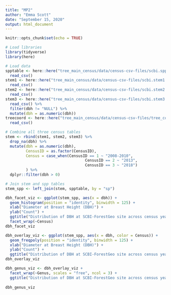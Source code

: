 ```yaml
---
title: "MP2"
author: "Emma Scott"
date: "September 15, 2020"
output: html_document
---
```


```r
knitr::opts_chunk$set(echo = TRUE)

# Load libraries
library(tidyverse)
library(here)
```

```r
# Load data
spptable <- here::here("tree_main_census/data/census-csv-files/scbi.spptable.csv") %>% 
  read_csv()
stem1 <- here::here("tree_main_census/data/census-csv-files/scbi.stem1.csv") %>% 
  read_csv()
stem2 <- here::here("tree_main_census/data/census-csv-files/scbi.stem2.csv") %>% 
  read_csv() 
stem3 <- here::here("tree_main_census/data/census-csv-files/scbi.stem3.csv") %>% 
  read_csv() %>% 
  filter(dbh != "NULL") %>% 
  mutate(dbh = as.numeric(dbh))
treecoord <- here::here("tree_main_census/data/census-csv-files/tree_coord_local_and_plot_level.csv") %>% 
  read_csv()

# Combine all three census tables 
stem <- rbind(stem1, stem2, stem3) %>% 
  drop_na(dbh) %>% 
  mutate(dbh = as.numeric(dbh),
         CensusID = as.factor(CensusID),
         Census = case_when(CensusID == 1 ~ "2008-2010",
                                   CensusID == 2 ~ "2013",
                                   CensusID == 3 ~ "2018")
         ) %>% 
  dplyr::filter(dbh > 0)

# Join stem and spp tables
stem_spp <- left_join(stem, spptable, by = "sp")
```

```r
dbh_facet_viz <- ggplot(stem_spp, aes(x = dbh)) +
  geom_histogram(position = "identity", binwidth = 125) +
  xlab("Diameter at Breast Height (DBH)") +
  ylab("Count") +
  ggtitle("Distribution of DBH at SCBI-ForestGeo site across census years") + 
  facet_wrap(~Census)
dbh_facet_viz
```

```r
dbh_overlay_viz <- ggplot(stem_spp, aes(x = dbh, color = Census)) +
  geom_freqpoly(position = "identity", binwidth = 125) +
  xlab("Diameter at Breast Height (DBH)") +
  ylab("Count") +
  ggtitle("Distribution of DBH at SCBI-ForestGeo site across census years")
dbh_overlay_viz
```
```r
dbh_genus_viz <- dbh_overlay_viz + 
  facet_wrap(~Genus, scales = "free", ncol = 3) +
  ggtitle("Distribution of DBH at SCBI-ForestGeo site across census years by genus")
  
dbh_genus_viz
```
